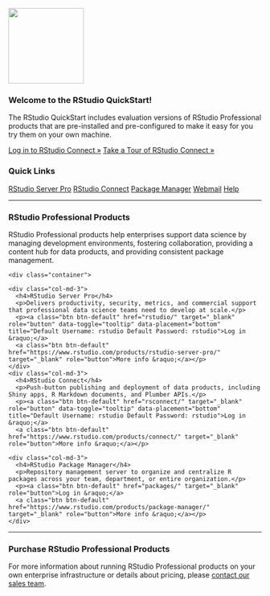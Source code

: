 <!--html_preserve-->
<script>
$(function () {
  $('[data-toggle="tooltip"]').tooltip()
})
</script>
<!--/html_preserve-->

<!--html_preserve-->
<div class="jumbotron">
  <p><img src="images/rstudio-logo.png" width="150px"></p>
  <h3>Welcome to the RStudio QuickStart!</h3>
  <p>The RStudio QuickStart includes evaluation versions of RStudio Professional products that are pre-installed and pre-configured to make it easy for you try them on your own machine.</p>
  <p>
  <a class="btn btn-primary btn-lg" href="rsconnect/" target="_blank" role="button" data-toggle="tooltip" data-placement="bottom" title="Default Username: rstudio Default Password: rstudio">Log in to RStudio Connect &raquo;</a>
  <a class="btn btn-primary btn-lg" href="tour.html" role="button">Take a Tour of RStudio Connect &raquo;</a>
  </p>
</div>

<!--/html_preserve-->

### Quick Links

<!--html_preserve-->

<div class="btn-group btn-group-justified" role="group">
  <a class="btn btn-default" href="rstudio/" target="_blank" role="button">RStudio Server Pro</a>
  <a class="btn btn-default" href="rsconnect/" target="_blank" role="button">RStudio Connect</a>
  <a class="btn btn-default" href="packages/" target="_blank" role="button">Package Manager</a>
  <a class="btn btn-default" href="webmail/" target="_blank" role="button">Webmail</a>
  <a class="btn btn-default" href="help.html" role="button">Help</a>
</div>

<!--/html_preserve-->

<hr>

### RStudio Professional Products

RStudio Professional products help enterprises support data science by managing development environments, fostering collaboration, providing a content hub for data products, and providing consistent package management.

<!--html_preserve-->
    <div class="container">
  <div class="row">
    <div class="col-md-3">
      <h4>RStudio Server Pro</h4>
      <p>Delivers productivity, security, metrics, and commercial support that professional data science teams need to develop at scale.</p>
      <p><a class="btn btn-default" href="rstudio/" target="_blank" role="button" data-toggle="tooltip" data-placement="bottom" title="Default Username: rstudio Default Password: rstudio">Log in &raquo;</a>
      <a class="btn btn-default" href="https://www.rstudio.com/products/rstudio-server-pro/" target="_blank" role="button">More info &raquo;</a></p>
    </div>
    <div class="col-md-3">
      <h4>RStudio Connect</h4>
      <p>Push-button publishing and deployment of data products, including Shiny apps, R Markdown documents, and Plumber APIs.</p>
      <p><a class="btn btn-default" href="rsconnect/" target="_blank" role="button" data-toggle="tooltip" data-placement="bottom" title="Default Username: rstudio Default Password: rstudio">Log in &raquo;</a>
      <a class="btn btn-default" href="https://www.rstudio.com/products/connect/" target="_blank" role="button">More info &raquo;</a></p>
   </div>
    <div class="col-md-3">
      <h4>RStudio Package Manager</h4>
      <p>Repository management server to organize and centralize R packages across your team, department, or entire organization.</p>
      <p><a class="btn btn-default" href="packages/" target="_blank" role="button">Log in &raquo;</a>
      <a class="btn btn-default" href="https://www.rstudio.com/products/package-manager/" target="_blank" role="button">More info &raquo;</a></p>
    </div>
  </div>
</div>
<!--/html_preserve-->

<hr>

### Purchase RStudio Professional Products

For more information about running RStudio Professional products on your own enterprise infrastructure or details about pricing, please [contact our sales team](https://www.rstudio.com/about/contact-sales/).
